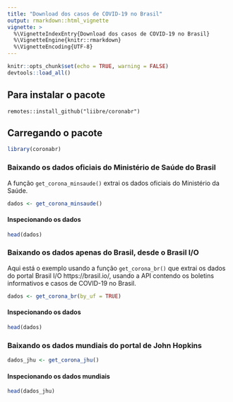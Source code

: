 ```yaml
---
title: "Download dos casos de COVID-19 no Brasil"
output: rmarkdown::html_vignette
vignette: >
  %\VignetteIndexEntry{Download dos casos de COVID-19 no Brasil}
  %\VignetteEngine{knitr::rmarkdown}
  %\VignetteEncoding{UTF-8}
---
```


```r
knitr::opts_chunk$set(echo = TRUE, warning = FALSE)
devtools::load_all()
```

## Para instalar o pacote

`remotes::install_github("liibre/coronabr")`

## Carregando o pacote

```r
library(coronabr)
```

### Baixando os dados oficiais do Ministério de Saúde do Brasil

A função `get_corona_minsaude()` extrai os dados oficiais do Ministério da Saúde. 

```r
dados <- get_corona_minsaude()
```

#### Inspecionando os dados

```r
head(dados)
```

### Baixando os dados apenas do Brasil, desde o Brasil I/O

Aqui está o exemplo usando a função `get_corona_br()` que extrai os dados do portal Brasil I/O
https://brasil.io/, usando a API contendo os boletins informativos e casos de COVID-19 no Brasil. 

```r
dados <- get_corona_br(by_uf = TRUE)
```

#### Inspecionando os dados

```r
head(dados)
```

### Baixando os dados mundiais do portal de John Hopkins

```r
dados_jhu <- get_corona_jhu()
```

#### Inspecionando os dados mundiais

```r
head(dados_jhu)
```
